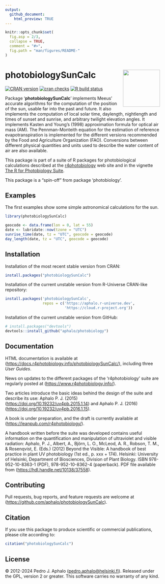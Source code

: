 ```yaml
---
output:
  github_document:
    html_preview: TRUE
---
```


```r
knitr::opts_chunk$set(
  fig.asp = 2/3,
  collapse = TRUE,
  comment = "#>",
  fig.path = "man/figures/README-"
)
```

# photobiologySunCalc <img src="man/figures/logo.png" align="right" width="120"/>

<!-- badges: start -->
 [![CRAN version](https://www.r-pkg.org/badges/version-last-release/photobiologySunCalc)](https://cran.r-project.org/package=photobiologySunCalc) [![cran checks](https://badges.cranchecks.info/worst/photobiologySunCalc.svg)](https://cran.r-project.org/web/checks/check_results_photobiologySunCalc.html) [![R build status](https://github.com/aphalo/photobiologySunCalc/workflows/R-CMD-check/badge.svg)](https://github.com/aphalo/photobiologySunCalc/actions)
<!-- badges: end -->
  
Package '**photobiologySunCalc**' implements Meeus' accurate algorithms for the computation of the position of the sun, usable far into the past and future. It also implements the computation of local solar time, daylength, nightlength and times of sunset and sunrise, and arbitrary twilight elevation angles. It implements Kasten and Young's (1998) approximation formula for optical air mass (AM). The Pennman-Monteith equation for the estimation of reference evapotranspiration is implemented for the different versions recommended by the Food and Agriculture Organization (FAO). Conversions between different physical quantities and units used to describe the water content of air are also available.

This package is part of a suite of R packages for photobiological calculations described at the [r4photobiology](https://www.r4photobiology.info) web site and in the vignette [The R for Photobiology Suite](https://docs.r4photobiology.info/photobiology/articles/userguide-0-r4p-introduction.html).

This package is a "spin-off" from package 'photobiology'.

## Examples

The first examples show some simple astronomical calculations for the sun.

```r
library(photobiologySunCalc)

geocode <- data.frame(lon = 0, lat = 55)
date <- lubridate::now(tzone = "UTC")
sunrise_time(date, tz = "UTC", geocode = geocode)
day_length(date, tz = "UTC", geocode = geocode)
```

## Installation

Installation of the most recent stable version from CRAN:

```r
install.packages("photobiologySunCalc")
```

Installation of the current unstable version from R-Universe CRAN-like repository:

```r
install.packages('photobiologySunCalc', 
                 repos = c('https://aphalo.r-universe.dev', 
                           'https://cloud.r-project.org'))
```

Installation of the current unstable version from GitHub:

```r
# install.packages("devtools")
devtools::install_github("aphalo/photobiology")
```

## Documentation

HTML documentation is available at (<https://docs.r4photobiology.info/photobiologySunCalc/>), including three *User Guides*.

News on updates to the different packages of the 'r4photobiology' suite are regularly posted at (<https://www.r4photobiology.info/>).

Two articles introduce the basic ideas behind the design of the suite and describe its use: Aphalo P. J. (2015) (<https://doi.org/10.19232/uv4pb.2015.1.14>) and Aphalo P. J. (2016) (<https://doi.org/10.19232/uv4pb.2016.1.15>).

A book is under preparation, and the draft is currently available at (<https://leanpub.com/r4photobiology/>).

A handbook written before the suite was developed contains useful information on the quantification and manipulation of ultraviolet and visible radiation: Aphalo, P. J., Albert, A., Björn, L. O., McLeod, A. R., Robson, T. M., & Rosenqvist, E. (Eds.) (2012) Beyond the Visible: A handbook of best practice in plant UV photobiology (1st ed., p. xxx + 174). Helsinki: University of Helsinki, Department of Biosciences, Division of Plant Biology. ISBN 978-952-10-8363-1 (PDF), 978-952-10-8362-4 (paperback). PDF file available from (<https://hdl.handle.net/10138/37558>).

## Contributing

Pull requests, bug reports, and feature requests are welcome at (<https://github.com/aphalo/photobiologySunCalc>).

## Citation

If you use this package to produce scientific or commercial publications, please cite according to:

```r
citation("photobiologySunCalc")
```

## License

© 2012-2024 Pedro J. Aphalo ([pedro.aphalo\@helsinki.fi](mailto:pedro.aphalo@helsinki.fi){.email}). Released under the GPL, version 2 or greater. This software carries no warranty of any kind.
